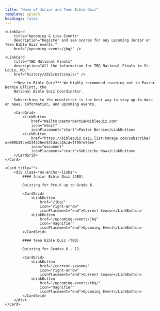 ```yaml
---
title: "Home of Junior and Teen Bible Quiz"
template: splash
headings: false
---
```



<CardGrid>
    
    <LinkCard 
        title="Upcoming & Live Events"
        description="Register and see scores for any upcoming Junior or Teen Bible Quiz events."
        href="/upcoming-events/jbq/" />

    <LinkCard 
        title="TBQ National Finals"
        description="All the information for TBQ National Finals in St. Louis, MO."
        href="history/2025/nationals/" />

</CardGrid>

<CardGrid>
    <Card title="Getting Started">

        **New to Bible Quiz?** We highly recommend reaching out to Pastor Bernie Elliott, the
        National Bible Quiz Coordinator.

        Subscribing to the newsletter is the best way to stay up-to-date on news, information, and upcoming events.

        <CardGrid>
            <LinkButton 
                href="mailto:pastorbernie@biblequiz.com" 
                icon="email" 
                iconPlacement="start">Pastor Bernie</LinkButton>
            <LinkButton 
                href="https://biblequiz.us11.list-manage.com/subscribe?u=089b34ce4234326ee935daca3&id=ff95fe96ee"
                icon="document"
                iconPlacement="start">Subscribe Now</LinkButton>
        </CardGrid>
    </Card>

    <Card title="">
        <div class="no-anchor-links">
            #### Junior Bible Quiz (JBQ)

            Quizzing for Pre-K up to Grade 6.

            <CardGrid>
                <LinkButton 
                    href="/jbq/" 
                    icon="right-arrow" 
                    iconPlacement="end">Current Season</LinkButton>
                <LinkButton 
                    href="/upcoming-events/jbq" 
                    icon="magnifier" 
                    iconPlacement="end">Upcoming Event</LinkButton>
            </CardGrid>

            #### Teen Bible Quiz (TBQ)

            Quizzing for Grades 6 - 12.

            <CardGrid>
                <LinkButton 
                    href="/current-season/" 
                    icon="right-arrow" 
                    iconPlacement="end">Current Season</LinkButton>
                <LinkButton 
                    href="/upcoming-events/tbq/" 
                    icon="magnifier" 
                    iconPlacement="end">Upcoming Event</LinkButton>
            </CardGrid>
        </div>
    </Card>

</CardGrid>
